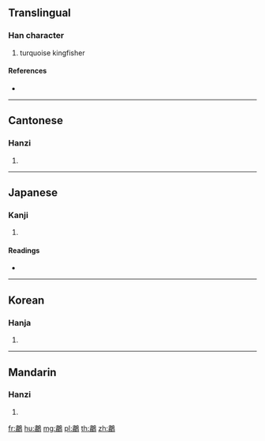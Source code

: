 {{character info/new}}
{{also|鹔}}
==Translingual==

===Han character===
{{Han char|rn=196|rad=鳥|as=12|sn=23|four=57227|canj=LXHAF}}

# turquoise kingfisher

====References====
* {{Han ref|kx=1500.360|dkj=47331|dj=2030.190|hdz=74666.140|uh=9DEB|ud=40427|bh=F865|bd=63589}}

----

==Cantonese==

===Hanzi===
{{yue-hanzi|jyut=|y=suk1|sim=鹔}}

# {{defn|lang=yue|sort=鳥12}}

----

==Japanese==

===Kanji===
{{ja-kanji|grade=|rs=鳥12}}

# {{defn|lang=ja|sort=鳥12}}

====Readings====
* {{ja-readings|on=[[しゅく]] (shuku), [[すく]] (suku)|kun=}}

----

==Korean==

===Hanja===
{{ko-hanja|hangeul=숙|eumhun=|rv=suk|mr=suk|y=swuk}}

# {{defn|lang=ko|sort=鳥12}}

----

==Mandarin==

===Hanzi===
{{cmn-hanzi|sim=鹔|pin=[[sù]] ([[su4]])|wg=su<sup>4</sup>}}

# {{defn|lang=cmn|sort=鳥12}}

[[fr:鷫]]
[[hu:鷫]]
[[mg:鷫]]
[[pl:鷫]]
[[th:鷫]]
[[zh:鷫]]